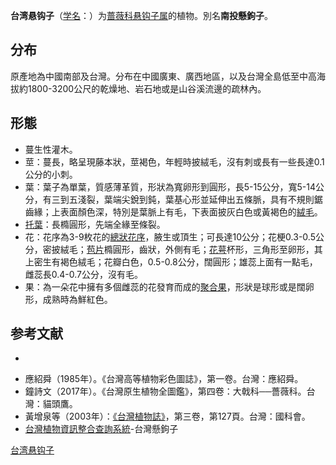 {{Speciesbox
| name = 台湾悬钩子
| status = 
| status_system = 
| image = DSC 0246 Rubus formosensis Ktze.jpg
| caption = 台灣懸鉤子的葉
| genus = Rubus
| species = formosensis
| authority = O. Kuntze
| subdivision_ranks = 異名
| subdivision = 
*''Rubus rugosissimus'' Hayata
*''Rubus randaiensis'' Hayata
*''Rubus nantoensis'' Hayata
*''Rubus formosanus'' Maxim. ex Focke
}}

'''台湾悬钩子'''（[[学名|学名]]：{{lang|la|''Rubus formosensis'' Ktze.}}）为[[蔷薇科|蔷薇科]][[悬钩子属|悬钩子属]]的植物。別名'''南投懸鉤子'''。

==分布==
原產地為中國南部及台灣。分布在中國廣東、廣西地區，以及台灣全島低至中高海拔約1800-3200公尺的乾燥地、岩石地或是山谷溪流邊的疏林內。

==形態==
*蔓生性灌木。
*莖：蔓長，略呈現藤本狀，莖褐色，年輕時披絨毛，沒有刺或長有一些長達0.1公分的小刺。
*葉：葉子為單葉，質感薄革質，形狀為寬卵形到圓形，長5-15公分，寬5-14公分，有三到五淺裂，葉端尖銳到鈍，葉基心形並延伸出五條脈，具有不規則鋸齒緣；上表面顏色深，特別是葉脈上有毛，下表面披灰白色或黃褐色的[[絨毛|絨毛]]。
*[[托葉|托葉]]：長橢圓形，先端全緣至條裂。
*花：花序為3-9枚花的[[總狀花序|總狀花序]]，腋生或頂生；可長達10公分；花梗0.3-0.5公分，密披絨毛；[[苞片|苞片]]橢圓形，齒狀，外側有毛；[[花萼|花萼]]杯形，三角形至卵形，其上密生有褐色絨毛；花瓣白色，0.5-0.8公分，闊圓形；雄蕊上面有一點毛，雌蕊長0.4-0.7公分，沒有毛。
*果：為一朵花中擁有多個雌蕊的花發育而成的[[聚合果|聚合果]]，形狀是球形或是闊卵形，成熟時為鮮紅色。

== 参考文献 ==
<div class="references-small">
* {{cite web| url =http://www.bioinfo.cn/db05/KmzwSpecies.php?action=view&id=19351| title =台湾悬钩子| work =《中国高等植物数据库全库》| publisher =中国科学院微生物研究所| author =昆明植物研究所| accessdate =2009-02-25| deadurl =yes| archiveurl =https://web.archive.org/web/20160305093221/http://www.bioinfo.cn/db05/KmzwSpecies.php?action=view&id=19351| archivedate =2016-03-05}}
</div>
* 應紹舜（1985年）。《台灣高等植物彩色圖誌》，第一卷。台灣：應紹舜。
* 鐘詩文（2017年）。《台灣原生植物全圖鑑》，第四卷：大戟科──薔薇科。台灣：貓頭鷹。
* 黃增泉等（2003年）：[http://tai2.ntu.edu.tw/ebook/ebookpage.php?volume=3&book=Fl.%20Taiwan%202nd%20edit.&page=127 《台灣植物誌》]，第三卷，第127頁。台灣：國科會。
* [http://tai2.ntu.edu.tw/PlantInfo/species-name.php?code=407%20025%2008%200 台灣植物資訊整合查詢系統]-台灣懸鉤子
{{Taxonbar|from=Q10914723}}

[[Category:悬钩子属|台湾悬钩子]]


{{植物小作品}}